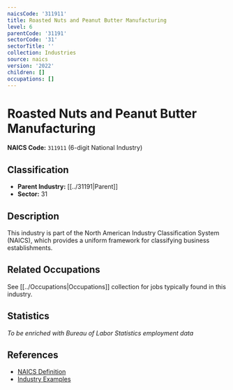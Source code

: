 ```yaml
---
naicsCode: '311911'
title: Roasted Nuts and Peanut Butter Manufacturing
level: 6
parentCode: '31191'
sectorCode: '31'
sectorTitle: ''
collection: Industries
source: naics
version: '2022'
children: []
occupations: []
---
```

# Roasted Nuts and Peanut Butter Manufacturing

**NAICS Code:** `311911` (6-digit National Industry)

## Classification

- **Parent Industry:** [[../31191|Parent]]
- **Sector:** 31

## Description

This industry is part of the North American Industry Classification System (NAICS), which provides a uniform framework for classifying business establishments.

## Related Occupations

See [[../Occupations|Occupations]] collection for jobs typically found in this industry.

## Statistics

*To be enriched with Bureau of Labor Statistics employment data*

## References

- [NAICS Definition](https://www.census.gov/naics/)
- [Industry Examples](https://www.census.gov/naics/2022NAICS/)
